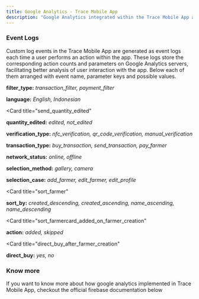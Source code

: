 ```yaml
---
title: Google Analytics - Trace Mobile App
description: "Google Analytics integrated within the Trace Mobile App allows for the collection of data, enabling the creation of reports that showcase user interaction with the app."
---
```




### Event Logs
Custom log events in the Trace Mobile App are generated as event logs each time a user performs an action within the app. These logs store the corresponding action counts and parameters on Google Analytics servers, facilitating better analysis of user interaction with the app.
Below each of them arranged with event name,  parameter keys and possible values.



<CardGroup cols={3}>
  <Card
    title="filters"
    >

**filter_type:** 
_transaction_filter, payment_filter_

  </Card>
  <Card
    title="language_switch "
    >

**language:**
_English, Indonesian_

  </Card>

   <Card
    title="send_quantity_edited"
 
    
  >
**quantity_edited:**
_edited, not_edited_



  </Card> 
  <Card
    title="transactions"
    >

**verification_type:**
_nfc_verification, qr_code_verification, manual_verification_



**transaction_type:**
_buy_transaction, send_transaction, pay_farmer_


**network_status:**
_online, offline_

  </Card>



   <Card
    title="image_selection_for_profile_picture"
    >

**selection_method:**
_gallery, camera_


**selection_case:**
_add_farmer, edit_farmer, edit_profile_


  </Card>


   <Card
    title="sort_farmer"
   
  >
**sort_by:**
_created_descending, created_ascending, name_ascending, name_descending_



  </Card>


  <Card
    title="sort_farmercard_added_on_farmer_creation"
   
  >
**action:**
_added, skipped_


  </Card>

   <Card
    title="direct_buy_after_farmer_creation"
   
  >
**direct_buy:**
_yes, no_




  </Card>


</CardGroup>



### Know more
If you want to know more about how google analytics implemented in Trace Mobile App, checkout the official firebase documentation below